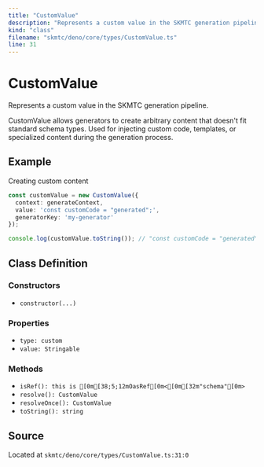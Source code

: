 ```yaml
---
title: "CustomValue"
description: "Represents a custom value in the SKMTC generation pipeline."
kind: "class"
filename: "skmtc/deno/core/types/CustomValue.ts"
line: 31
---
```


# CustomValue

Represents a custom value in the SKMTC generation pipeline.

CustomValue allows generators to create arbitrary content that doesn't fit
standard schema types. Used for injecting custom code, templates, or specialized
content during the generation process.


## Example

Creating custom content
```typescript
const customValue = new CustomValue({
  context: generateContext,
  value: 'const customCode = "generated";',
  generatorKey: 'my-generator'
});

console.log(customValue.toString()); // "const customCode = "generated";"
```

## Class Definition

### Constructors

- `constructor(...)`

### Properties

- `type: custom`
- `value: Stringable`

### Methods

- `isRef(): this is [0m[38;5;12mOasRef[0m<[0m[32m"schema"[0m>`
- `resolve(): CustomValue`
- `resolveOnce(): CustomValue`
- `toString(): string`

## Source

Located at `skmtc/deno/core/types/CustomValue.ts:31:0`

